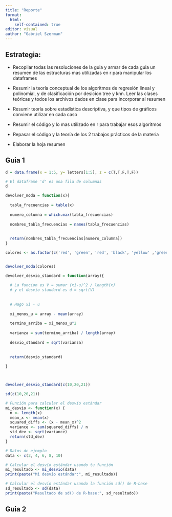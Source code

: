 ```yaml
---
title: "Reporte"
format: 
  html:
    self-contained: true
editor: visual
author: "Gabriel Szerman"
---
```


## Estrategia:

-   Recopilar todas las resoluciones de la guia y armar de cada guia un resumen de las estructuras mas utilizadas en r para manipular los dataframes

-   Resumir la teoría conceptual de los algoritmos de regresión lineal y polinomial, y de clasificación por desicion tree y knn. Leer las clases teóricas y todos los archivos dados en clase para incorporar al resumen

-   Resumir teoría sobre estadística descriptiva, y que tipos de gráficos conviene utilizar en cada caso

-   Resumir el código y lo mas utilizado en r para trabajar esos algoritmos

-   Repasar el código y la teoría de los 2 trabajos prácticos de la materia

-   Elaborar la hoja resumen

## Guia 1

```r
d = data.frame(x = 1:5, y= letters[1:5], z = c(T,T,F,T,F))

# El dataframe 'd' es una fila de columnas
d
```

```r
devolver_moda = function(x){
  
  tabla_frecuencias = table(x)
  
  numero_columna = which.max(tabla_frecuencias)
  
  nombres_tabla_frecuencias = names(tabla_frecuencias)
  
  
  return(nombres_tabla_frecuencias[numero_columna])
}

colores <- as.factor(c('red', 'green', 'red', 'black', 'yellow' ,'green', 'blue','green','blue', 'blue','green'))


devolver_moda(colores)
```

```r
devolver_desvio_standard = function(array){
  
  # La funcion es V = sumar (xi-u)^2 / length(x)
  # y el desvio standard es d = sqrt(V)
  
  
  # Hago xi - u
  
  xi_menos_u = array - mean(array)
  
  termino_arriba = xi_menos_u^2
  
  varianza = sum(termino_arriba) / length(array)
  
  desvio_standard = sqrt(varianza)
  
  
  return(desvio_standard)
  
}



devolver_desvio_standard(c(10,20,21))

sd(c(10,20,21))
```

```r
# Función para calcular el desvío estándar
mi_desvio <- function(x) {
  n <- length(x)
  mean_x <- mean(x)
  squared_diffs <- (x - mean_x)^2
  variance <- sum(squared_diffs) / n
  std_dev <- sqrt(variance)
  return(std_dev)
}

# Datos de ejemplo
data <- c(3, 4, 6, 8, 10)

# Calcular el desvío estándar usando tu función
mi_resultado <- mi_desvio(data)
print(paste("Mi desvío estándar:", mi_resultado))

# Calcular el desvío estándar usando la función sd() de R-base
sd_resultado <- sd(data)
print(paste("Resultado de sd() de R-base:", sd_resultado))
```

## Guia 2

```r

```
